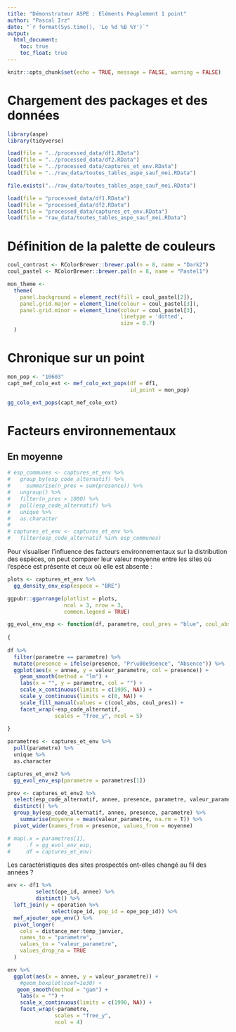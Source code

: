 ```yaml
---
title: "Démonstrateur ASPE : Eléments Peuplement 1 point"
author: "Pascal Irz"
date: "`r format(Sys.time(), 'Le %d %B %Y')`"
output:
  html_document:
    toc: true
    toc_float: true
---
```

  
```r
knitr::opts_chunk$set(echo = TRUE, message = FALSE, warning = FALSE)
```

# Chargement des packages et des données

```r
library(aspe)
library(tidyverse)
```


```r
load(file = "../processed_data/df1.RData")
load(file = "../processed_data/df2.RData")
load(file = "../processed_data/captures_et_env.RData")
load(file = "../raw_data/toutes_tables_aspe_sauf_mei.RData")

file.exists("../raw_data/toutes_tables_aspe_sauf_mei.RData")
```

```r
load(file = "processed_data/df1.RData")
load(file = "processed_data/df2.RData")
load(file = "processed_data/captures_et_env.RData")
load(file = "raw_data/toutes_tables_aspe_sauf_mei.RData")
```


# Définition de la palette de couleurs

```r
coul_contrast <- RColorBrewer::brewer.pal(n = 8, name = "Dark2")
coul_pastel <- RColorBrewer::brewer.pal(n = 8, name = "Pastel1")

mon_theme <-
  theme(
    panel.background = element_rect(fill = coul_pastel[2]),
    panel.grid.major = element_line(colour = coul_pastel[3]),
    panel.grid.minor = element_line(colour = coul_pastel[3],
                                    linetype = 'dotted',
                                    size = 0.7)
  )
```

# Chronique sur un point

```r
mon_pop <- "10603"
capt_mef_colo_ext <- mef_colo_ext_pops(df = df1,
                                       id_point = mon_pop)
```



```r
gg_colo_ext_pops(capt_mef_colo_ext)
```

# Facteurs environnementaux

## En moyenne

```r
# esp_communes <- captures_et_env %>%
#   group_by(esp_code_alternatif) %>% 
#     summarise(n_pres = sum(presence)) %>% 
#   ungroup() %>% 
#   filter(n_pres > 1000) %>% 
#   pull(esp_code_alternatif) %>% 
#   unique %>% 
#   as.character
# 
# captures_et_env <- captures_et_env %>% 
#   filter(esp_code_alternatif %in% esp_communes)
```

Pour visualiser l'influence des facteurs environnementaux sur la distribution des espèces, on peut comparer leur valeur moyenne entre les sites où l'espèce est présente et ceux où elle est absente :

```r
plots <- captures_et_env %>%
  gg_density_env_esp(espece = "BRE")

ggpubr::ggarrange(plotlist = plots,
                  ncol = 3, nrow = 3,
                  common.legend = TRUE)
```




```r
gg_evol_env_esp <- function(df, parametre, coul_pres = "blue", coul_abs = "red")
  
{
  
df %>% 
  filter(parametre == parametre) %>% 
  mutate(presence = ifelse(presence, "Pr\u00e9sence", "Absence")) %>% 
  ggplot(aes(x = annee, y = valeur_parametre, col = presence)) +
    geom_smooth(method = "lm") +
    labs(x = "", y = parametre, col = "") +
    scale_x_continuous(limits = c(1995, NA)) +
    scale_y_continuous(limits = c(0, NA)) +
    scale_fill_manual(values = c(coul_abs, coul_pres)) +
    facet_wrap(~esp_code_alternatif,
               scales = "free_y", ncol = 5)
  
}

parametres <- captures_et_env %>% 
  pull(parametre) %>% 
  unique %>% 
  as.character

captures_et_env2 %>% 
  gg_evol_env_esp(parametre = parametres[1])

prov <- captures_et_env2 %>%
  select(esp_code_alternatif, annee, presence, parametre, valeur_parametre) %>% 
  distinct() %>% 
  group_by(esp_code_alternatif, annee, presence, parametre) %>% 
    summarise(moyenne = mean(valeur_parametre, na.rm = T)) %>% 
  pivot_wider(names_from = presence, values_from = moyenne)

# map(.x = parametres[1],
#     .f = gg_evol_env_esp,
#     df = captures_et_env)

```

Les caractéristiques des sites prospectés ont-elles changé au fil des années ?

```r
env <- df1 %>%
         select(ope_id, annee) %>%
         distinct() %>%
  left_join(y = operation %>%
              select(ope_id, pop_id = ope_pop_id)) %>% 
  mef_ajouter_ope_env() %>% 
  pivot_longer(
    cols = distance_mer:temp_janvier,
    names_to = "parametre",
    values_to = "valeur_parametre",
    values_drop_na = TRUE
  )

env %>% 
  ggplot(aes(x = annee, y = valeur_parametre)) +
    #geom_boxplot(coef=1e30) +
   geom_smooth(method = "gam") +
    labs(x = "") +
    scale_x_continuous(limits = c(1990, NA)) +
    facet_wrap(~parametre,
               scales = "free_y",
               ncol = 4)
```


```r

```



